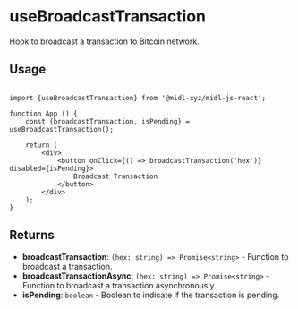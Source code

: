 # useBroadcastTransaction

Hook to broadcast a transaction to Bitcoin network.

## Usage

```tsx

import {useBroadcastTransaction} from '@midl-xyz/midl-js-react';

function App () {
    const {broadcastTransaction, isPending} = useBroadcastTransaction();

    return (
        <div>
            <button onClick={() => broadcastTransaction('hex')} disabled={isPending}>
                Broadcast Transaction
            </button>
        </div>
    );
}

```


## Returns

- **broadcastTransaction**: `(hex: string) => Promise<string>` - Function to broadcast a transaction.
- **broadcastTransactionAsync**: `(hex: string) => Promise<string>` - Function to broadcast a transaction asynchronously.
- **isPending**: `boolean` - Boolean to indicate if the transaction is pending.
